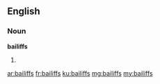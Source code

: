 ==English==

===Noun===
'''bailiffs'''
# {{plural of|bailiff}}

[[ar:bailiffs]]
[[fr:bailiffs]]
[[ku:bailiffs]]
[[mg:bailiffs]]
[[my:bailiffs]]